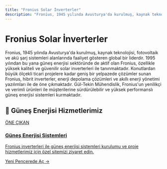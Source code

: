 ```yaml
---
title: "Fronius Solar İnverterler"
description: "Fronius, 1945 yılında Avusturya'da kurulmuş, kaynak teknolojisi, fotovoltaik ve akü şarj sistemleri alanlarında faaliyet gösteren global bir liderdir. 1995 y..."
---
```


# Fronius Solar İnverterler

Fronius, 1945 yılında Avusturya'da kurulmuş, kaynak teknolojisi, fotovoltaik ve akü şarj sistemleri alanlarında faaliyet gösteren global bir liderdir. 1995 yılından bu yana güneş enerjisi sektöründe de aktif olan Fronius, özellikle yüksek kaliteli ve güvenilir solar inverterleri ile tanınmaktadır. Konutlardan büyük ölçekli ticari projelere kadar geniş bir yelpazede çözümler sunan Fronius, hibrit inverterler, enerji depolama çözümleri ve akıllı enerji yönetimi yazılımları ile de öne çıkmaktadır. Gül-Tekin Mühendislik, Fronius'un yenilikçi ve verimli ürünleri ile müşterilerine sürdürülebilir ve yüksek performanslı güneş enerjisi sistemleri kurmaktadır.

## 🌟 Güneş Enerjisi Hizmetlerimiz

<a href="https://gunes-enerjisi.gul-tekinmuhendislik.com" target="_blank" rel="noopener noreferrer" class="link-card featured">
  <div class="link-card-content">
    <span class="badge">ÖNE ÇIKAN</span>
    <h3>Güneş Enerjisi Sistemleri</h3>
    <p>Fronius inverterleri ile güneş enerjisi sistemleri kurulumu ve proje hizmetlerimiz için özel sitemizi ziyaret edin.</p>
    <span class="link-card-cta">Yeni Pencerede Aç →</span>
  </div>
</a>